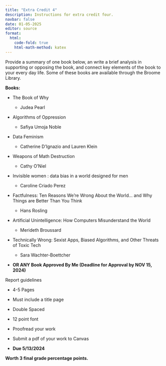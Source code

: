 ```yaml
---
title: "Extra Credit 4"
description: Instructions for extra credit four.
navbar: false
date: 01-05-2025
editor: source
format:
  html: 
    code-fold: true
    html-math-method: katex
---
```


Provide a summary of one book below, an write a brief analysis in supporting or opposing the book, and connect key elements of the book to your every day life. Some of these books are available through the Broome Library.

**Books:**

-   The Book of Why

    -   Judea Pearl

-   Algorithms of Oppression

    -   Safiya Umoja Noble

-   Data Feminism

    -   Catherine D'Ignazio and Lauren Klein

-   Weapons of Math Destruction

    -   Cathy O'Niel

-   Invisible women : data bias in a world designed for men

    -   Caroline Criado Perez

-   Factfulness: Ten Reasons We're Wrong About the World... and Why Things are Better Than You Think

    -   Hans Rosling

-   Artificial Unintelligence: How Computers Misunderstand the World

    -   Merideth Broussard

-   Technically Wrong: Sexist Apps, Biased Algorithms, and Other Threats of Toxic Tech

    -   Sara Wachter-Boettcher

-   **OR ANY Book Approved By Me (Deadline for Approval by NOV 15, 2024)**

Report guidelines

-   4-5 Pages

-   Must include a title page

-   Double Spaced

-   12 point font

-   Proofread your work

-   Submit a pdf of your work to Canvas

-   **Due 5/13/2024**

**Worth 3 final grade percentage points.**